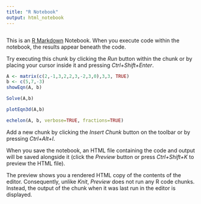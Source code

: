 ---
title: "R Notebook"
output: html_notebook
---
```{r}

```

This is an [R Markdown](http://rmarkdown.rstudio.com) Notebook. When you execute code within the notebook, the results appear beneath the code. 

Try executing this chunk by clicking the *Run* button within the chunk or by placing your cursor inside it and pressing *Ctrl+Shift+Enter*. 

```{r}
A <- matrix(c(2,-1,3,2,2,3,-2,3,0),3,3, TRUE)
b <- c(5,7,-3)
showEqn(A, b)
```

```{r}
Solve(A,b)
```
```{r}
plotEqn3d(A,b)
```

```{r}
echelon(A, b, verbose=TRUE, fractions=TRUE)
```

Add a new chunk by clicking the *Insert Chunk* button on the toolbar or by pressing *Ctrl+Alt+I*.

When you save the notebook, an HTML file containing the code and output will be saved alongside it (click the *Preview* button or press *Ctrl+Shift+K* to preview the HTML file).

The preview shows you a rendered HTML copy of the contents of the editor. Consequently, unlike *Knit*, *Preview* does not run any R code chunks. Instead, the output of the chunk when it was last run in the editor is displayed.
